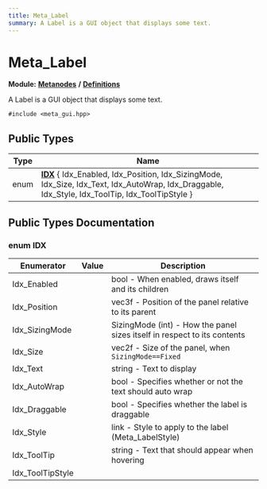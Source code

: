 ```yaml
---
title: Meta_Label
summary: A Label is a GUI object that displays some text. 
---
```


# Meta_Label

**Module:** **[Metanodes](../../modules/metanodes/index.mdx)** **/** **[Definitions](../../modules/metanodes/definitions.mdx)**

A Label is a GUI object that displays some text. 

`#include <meta_gui.hpp>`

## Public Types

| Type           | Name           |
| -------------- | -------------- |
| enum| **[IDX](#enum-idx)** \{ Idx_Enabled, Idx_Position, Idx_SizingMode, Idx_Size, Idx_Text, Idx_AutoWrap, Idx_Draggable, Idx_Style, Idx_ToolTip, Idx_ToolTipStyle \} |

## Public Types Documentation

### enum IDX

| Enumerator | Value | Description |
| ---------- | ----- | ----------- |
| Idx_Enabled | | bool - When enabled, draws itself and its children   |
| Idx_Position | | vec3f - Position of the panel relative to its parent   |
| Idx_SizingMode | | SizingMode (int) - How the panel sizes itself in respect to its contents   |
| Idx_Size | | vec2f - Size of the panel, when `SizingMode==Fixed`  |
| Idx_Text | | string - Text to display   |
| Idx_AutoWrap | | bool - Specifies whether or not the text should auto wrap   |
| Idx_Draggable | | bool - Specifies whether the label is draggable   |
| Idx_Style | | link - Style to apply to the label (Meta_LabelStyle)   |
| Idx_ToolTip | | string - Text that should appear when hovering   |
| Idx_ToolTipStyle | |   |
